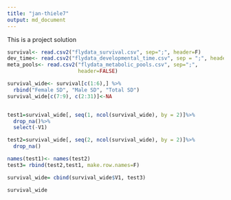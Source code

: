 ```yaml
---
title: "jan-thiele7"
output: md_document
---
```


This is a project solution
```r
survival<- read.csv2("flydata_survival.csv", sep=";", header=F)
dev_time<- read.csv2("flydata_developmental_time.csv", sep = ";", header =FALSE)
meta_pools<- read.csv2("flydata_metabolic_pools.csv", sep=";",
                       header=FALSE)
```


```r
survival_wide<- survival[c(1:6),] %>%
  rbind("Female SD", "Male SD", "Total SD")
survival_wide[c(7:9), c(2:31)]<-NA


test1=survival_wide[, seq(1, ncol(survival_wide), by = 2)]%>%
  drop_na()%>%
  select(-V1)

test2=survival_wide[, seq(2, ncol(survival_wide), by = 2)]%>%
  drop_na()

names(test1)<- names(test2)
test3= rbind(test2,test1, make.row.names=F)

survival_wide= cbind(survival_wide$V1, test3)

```
```r
survival_wide
```

